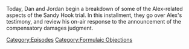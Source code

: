 {{DEFAULTSORT:
    #_EPISODE_0714:Trial Recap, Part 1
}}{{Episode
    | title           = Trial Recap, Part 1
    | caption         = Listen to this episode on [https://knowledgefight.libsyn.com/714-trial-recap-part-1 Libsyn] [https://open.spotify.com/episode/4BfNe3JMsOz32TiZDv0rqF Spotify], Read the [[Transcript/714: Trial Recap, Part 1|Unofficial Transcript]]
    | episodeNumber   = 714
    | length          = 02:49:09
    | airDate         = August 11, 2022
    | episodeType     = [[:Category:Formulaic Objections|Formulaic Objections]]
    | appearance      = [[Howard Stern]], [[Stefan Molyneux]], [[Wolfgang Halbig]], [[Jeffrey Epstein]], [[Alex Lee Moyer]], [[James Tracy]], [[Paul Joseph Watson]], [[Megyn Kelly]]
    | previousEpisode = [[713: Chatting With Becca Lewis]]
    | nextEpisode     = [[715: Trial Recap, Part 2]]
}}

{{Stub}}

Today, Dan and Jordan begin a breakdown of some of the Alex-related aspects of the Sandy Hook trial.  In this installment, they go over Alex's testimony, and review his on-air response to the announcement of the compensatory damages judgment.

[[Category:Episodes]]
[[Category:Formulaic Objections]]
